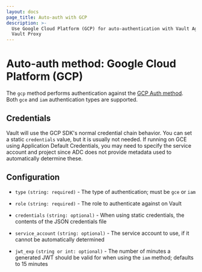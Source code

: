 ```yaml
---
layout: docs
page_title: Auto-auth with GCP
description: >-
  Use Google Cloud Platform (GCP) for auto-authentication with Vault Agent or
  Vault Proxy
---
```


# Auto-auth method: Google Cloud Platform (GCP)

The `gcp` method performs authentication against the [GCP Auth
method](/vault/docs/auth/gcp). Both `gce` and `iam`
authentication types are supported.

## Credentials

Vault will use the GCP SDK's normal credential chain behavior. You can set a
static `credentials` value, but it is usually not needed. If running on GCE
using Application Default Credentials, you may need to specify the service
account and project since ADC does not provide metadata used to automatically
determine these.

## Configuration

- `type` `(string: required)` - The type of authentication; must be `gce` or `iam`

- `role` `(string: required)` - The role to authenticate against on Vault

- `credentials` `(string: optional)` - When using static credentials, the
  contents of the JSON credentials file

- `service_account` `(string: optional)` - The service account to use, if it
  cannot be automatically determined

- `jwt_exp` `(string or int: optional)` - The number of minutes a generated JWT
  should be valid for when using the `iam` method; defaults to 15 minutes
